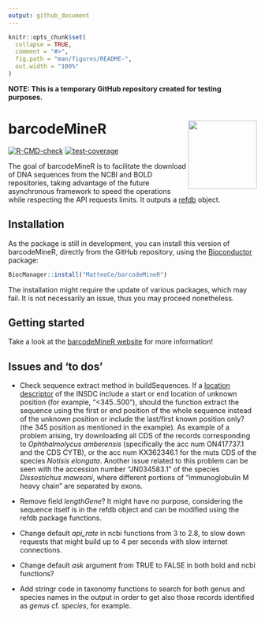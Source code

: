 ```yaml
---
output: github_document
---
```


<!-- README.md is generated from README.Rmd. Please edit that file -->

```r
knitr::opts_chunk$set(
  collapse = TRUE,
  comment = "#>",
  fig.path = "man/figures/README-",
  out.width = "100%"
)
```

**NOTE: This is a temporary GitHub repository created for testing purposes.**

# barcodeMineR <img src="man/figures/logo.png" align="right" height="139" alt="" />

<!-- badges: start -->
[![R-CMD-check](https://github.com/MatteoCe/barcodeMineR/actions/workflows/R-CMD-check.yaml/badge.svg)](https://github.com/MatteoCe/barcodeMineR/actions/workflows/R-CMD-check.yaml)
[![test-coverage](https://github.com/MatteoCe/barcodeMineR/actions/workflows/test-coverage.yaml/badge.svg)](https://github.com/MatteoCe/barcodeMineR/actions/workflows/test-coverage.yaml)
<!-- badges: end -->

The goal of barcodeMineR is to facilitate the download of DNA sequences from the NCBI and BOLD repositories, 
taking advantage of the future asynchronous framework to speed the operations while respecting the API requests
limits. It outputs a [refdb](https://github.com/fkeck/refdb?tab=readme-ov-file#refdb-a-reference-database-manager-for-r) object.

## Installation

As the package is still in development, you can install this version of barcodeMineR,
directly from the GitHub repository, using the [Bioconductor](https://www.bioconductor.org/install/) package:

``` r
BiocManager::install("MatteoCe/barcodeMineR")
```

The installation might require the update of various packages, which may fail. It is not necessarily an issue, thus you may proceed nonetheless.

## Getting started

Take a look at the [barcodeMineR website](https://matteoce.github.io/barcodeMineR/) for more information!

## Issues and 'to dos'

* Check sequence extract method in buildSequences. If a [location descriptor](https://www.insdc.org/submitting-standards/feature-table/#3.4.3) of the INSDC include a start or end location of unknown position (for example, "<345..500"), should the function extract the sequence using the first or end position of the whole sequence instead of the unknown position or include the last/first known position only? (the 345 position as mentioned in the example). As example of a problem arising, try downloading all CDS of the records corresponding to _Ophthalmolycus amberensis_ (specifically the acc num ON417737.1 and the CDS CYTB), or the acc num  KX362346.1 for the muts CDS of the species _Notisis elongata_. Another issue related to this problem can be seen with the accession number "JN034583.1" of the species _Dissostichus mawsoni_, where different portions of "immunoglobulin M heavy chain" are separated by exons.

* Remove field _lengthGene_? It might have no purpose, considering the sequence itself is in the refdb object and can be modified using the refdb package functions.

* Change default _api_rate_ in ncbi functions from 3 to 2.8, to slow down requests that might build up to 4 per seconds with slow internet connections.

* Change default _ask_ argument from TRUE to FALSE in both bold and ncbi functions?

* Add stringr code in taxonomy functions to search for both genus and species names in the output in order to get also those records identified as _genus_ cf. _species_, for example. 
